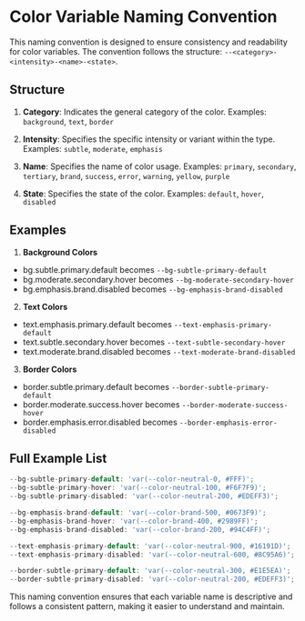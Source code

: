# Color Variable Naming Convention

This naming convention is designed to ensure consistency and readability for color variables.
The convention follows the structure: `--<category>-<intensity>-<name>-<state>`.

## Structure

1. **Category**: Indicates the general category of the color.
Examples: `background`, `text`, `border`

2. **Intensity**: Specifies the specific intensity or variant within the type.
Examples: `subtle`, `moderate`, `emphasis`

3. **Name**: Specifies the name of color usage.
Examples: `primary`, `secondary`, `tertiary`, `brand`, `success`, `error`, `warning`, `yellow`, `purple`

4. **State**: Specifies the state of the color.
Examples: `default`, `hover`, `disabled`


## Examples

1. **Background Colors**
- bg.subtle.primary.default becomes `--bg-subtle-primary-default`
- bg.moderate.secondary.hover becomes `--bg-moderate-secondary-hover`
- bg.emphasis.brand.disabled becomes `--bg-emphasis-brand-disabled`

2. **Text Colors**
- text.emphasis.primary.default becomes `--text-emphasis-primary-default`
- text.subtle.secondary.hover becomes `--text-subtle-secondary-hover`
- text.moderate.brand.disabled becomes `--text-moderate-brand-disabled`

3. **Border Colors**
- border.subtle.primary.default becomes `--border-subtle-primary-default`
- border.moderate.success.hover becomes `--border-moderate-success-hover`
- border.emphasis.error.disabled becomes `--border-emphasis-error-disabled`

## Full Example List

```typescript
--bg-subtle-primary-default: 'var(--color-neutral-0, #FFF)';
--bg-subtle-primary-hover: 'var(--color-neutral-100, #F6F7F9)';
--bg-subtle-primary-disabled: 'var(--color-neutral-200, #EDEFF3)';

--bg-emphasis-brand-default: 'var(--color-brand-500, #0673F9)';
--bg-emphasis-brand-hover: 'var(--color-brand-400, #2989FF)';
--bg-emphasis-brand-disabled: 'var(--color-brand-200, #94C4FF)';

--text-emphasis-primary-default: 'var(--color-neutral-900, #16191D)';
--text-emphasis-primary-disabled: 'var(--color-neutral-600, #8C95A6)';

--border-subtle-primary-default: 'var(--color-neutral-300, #E1E5EA)';
--border-subtle-primary-disabled: 'var(--color-neutral-200, #EDEFF3)';
```

This naming convention ensures that each variable name is descriptive and follows a consistent pattern, making it easier to understand and maintain.
